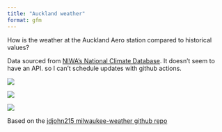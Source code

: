 ```yaml
---
title: "Auckland weather"
format: gfm
---
```


How is the weather at the Auckland Aero station compared to historical values?

Data sourced from [NIWA's National Climate Database](https://cliflo.niwa.co.nz/).
It doesn't seem to have an API. so I can't schedule updates with github actions.

![](graphs/auckland-tmax.png)

![](graphs/auckland-tmin.png)

![](graphs/auckland-cum_amount_mm.png)

Based on the [jdjohn215 milwaukee-weather github repo](https://github.com/jdjohn215/milwaukee-weather)
